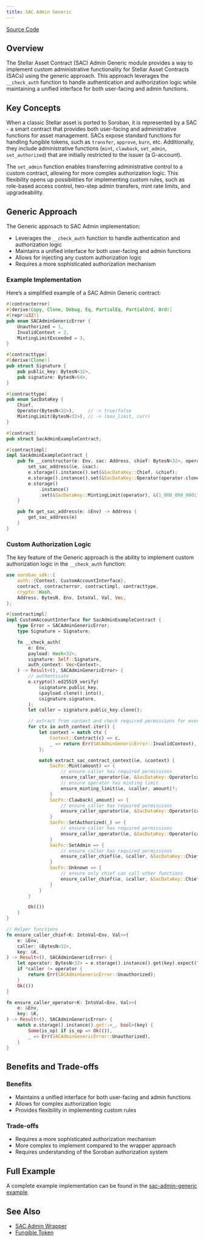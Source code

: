 ```yaml
---
title: SAC Admin Generic
---
```


[Source Code](https://github.com/OpenZeppelin/stellar-contracts/tree/main/packages/tokens/fungible/src/utils/sac_admin_generic)

## Overview

The Stellar Asset Contract (SAC) Admin Generic module provides a way to implement custom administrative
functionality for Stellar Asset Contracts (SACs) using the generic approach. This approach leverages the
`__check_auth` function to handle authentication and authorization logic while maintaining a unified
interface for both user-facing and admin functions.

## Key Concepts

When a classic Stellar asset is ported to Soroban, it is represented by a SAC - a smart contract that provides
both user-facing and administrative functions for asset management. SACs expose standard functions for handling
fungible tokens, such as `transfer`, `approve`, `burn`, etc. Additionally, they include administrative functions
(`mint`, `clawback`, `set_admin`, `set_authorized`) that are initially restricted to the issuer (a G-account).

The `set_admin` function enables transferring administrative control to a custom contract, allowing for more
complex authorization logic. This flexibility opens up possibilities for implementing custom rules, such as
role-based access control, two-step admin transfers, mint rate limits, and upgradeability.

## Generic Approach

The Generic approach to SAC Admin implementation:

* Leverages the `__check_auth` function to handle authentication and authorization logic
* Maintains a unified interface for both user-facing and admin functions
* Allows for injecting any custom authorization logic
* Requires a more sophisticated authorization mechanism

### Example Implementation

Here’s a simplified example of a SAC Admin Generic contract:

```rust
#[contracterror]
#[derive(Copy, Clone, Debug, Eq, PartialEq, PartialOrd, Ord)]
#[repr(u32)]
pub enum SACAdminGenericError {
    Unauthorized = 1,
    InvalidContext = 2,
    MintingLimitExceeded = 3,
}

#[contracttype]
#[derive(Clone)]
pub struct Signature {
    pub public_key: BytesN<32>,
    pub signature: BytesN<64>,
}

#[contracttype]
pub enum SacDataKey {
    Chief,
    Operator(BytesN<32>),     // -> true/false
    MintingLimit(BytesN<32>), // -> (max_limit, curr)
}

#[contract]
pub struct SacAdminExampleContract;

#[contractimpl]
impl SacAdminExampleContract {
    pub fn __constructor(e: Env, sac: Address, chief: BytesN<32>, operator: BytesN<32>) {
        set_sac_address(&e, &sac);
        e.storage().instance().set(&SacDataKey::Chief, &chief);
        e.storage().instance().set(&SacDataKey::Operator(operator.clone()), &true);
        e.storage()
            .instance()
            .set(&SacDataKey::MintingLimit(operator), &(1_000_000_000i128, 0i128));
    }

    pub fn get_sac_address(e: &Env) -> Address {
        get_sac_address(e)
    }
}
```

### Custom Authorization Logic

The key feature of the Generic approach is the ability to implement custom authorization logic in the `__check_auth`
function:

```rust
use soroban_sdk::{
    auth::{Context, CustomAccountInterface},
    contract, contracterror, contractimpl, contracttype,
    crypto::Hash,
    Address, BytesN, Env, IntoVal, Val, Vec,
};

#[contractimpl]
impl CustomAccountInterface for SacAdminExampleContract {
    type Error = SACAdminGenericError;
    type Signature = Signature;

    fn __check_auth(
        e: Env,
        payload: Hash<32>,
        signature: Self::Signature,
        auth_context: Vec<Context>,
    ) -> Result<(), SACAdminGenericError> {
        // authenticate
        e.crypto().ed25519_verify(
            &signature.public_key,
            &payload.clone().into(),
            &signature.signature,
        );
        let caller = signature.public_key.clone();

        // extract from context and check required permissions for every function
        for ctx in auth_context.iter() {
            let context = match ctx {
                Context::Contract(c) => c,
                _ => return Err(SACAdminGenericError::InvalidContext),
            };

            match extract_sac_contract_context(&e, &context) {
                SacFn::Mint(amount) => {
                    // ensure caller has required permissions
                    ensure_caller_operator(&e, &SacDataKey::Operator(caller.clone()))?;
                    // ensure operator has minting limit
                    ensure_minting_limit(&e, &caller, amount)?;
                }
                SacFn::Clawback(_amount) => {
                    // ensure caller has required permissions
                    ensure_caller_operator(&e, &SacDataKey::Operator(caller.clone()))?;
                }
                SacFn::SetAuthorized(_) => {
                    // ensure caller has required permissions
                    ensure_caller_operator(&e, &SacDataKey::Operator(caller.clone()))?;
                }
                SacFn::SetAdmin => {
                    // ensure caller has required permissions
                    ensure_caller_chief(&e, &caller, &SacDataKey::Chief)?;
                }
                SacFn::Unknown => {
                    // ensure only chief can call other functions
                    ensure_caller_chief(&e, &caller, &SacDataKey::Chief)?
                }
            }
        }

        Ok(())
    }
}

// Helper functions
fn ensure_caller_chief<K: IntoVal<Env, Val>>(
    e: &Env,
    caller: &BytesN<32>,
    key: &K,
) -> Result<(), SACAdminGenericError> {
    let operator: BytesN<32> = e.storage().instance().get(key).expect("chief or operator not set");
    if *caller != operator {
        return Err(SACAdminGenericError::Unauthorized);
    }
    Ok(())
}

fn ensure_caller_operator<K: IntoVal<Env, Val>>(
    e: &Env,
    key: &K,
) -> Result<(), SACAdminGenericError> {
    match e.storage().instance().get::<_, bool>(key) {
        Some(is_op) if is_op => Ok(()),
        _ => Err(SACAdminGenericError::Unauthorized),
    }
}
```

## Benefits and Trade-offs

### Benefits

* Maintains a unified interface for both user-facing and admin functions
* Allows for complex authorization logic
* Provides flexibility in implementing custom rules

### Trade-offs

* Requires a more sophisticated authorization mechanism
* More complex to implement compared to the wrapper approach
* Requires understanding of the Soroban authorization system

## Full Example

A complete example implementation can be found in the
[sac-admin-generic example](https://github.com/OpenZeppelin/stellar-contracts/tree/main/examples/sac-admin-generic).

## See Also

* [SAC Admin Wrapper](/stellar-contracts/0.3.0/tokens/fungible/sac-admin-wrapper)
* [Fungible Token](/stellar-contracts/0.3.0/tokens/fungible/fungible)
